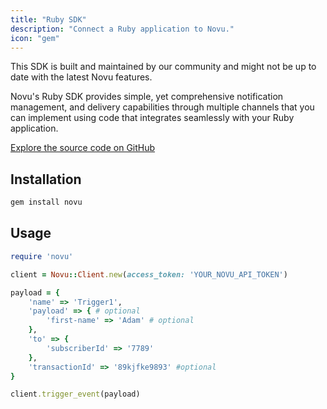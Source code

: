 ```yaml
---
title: "Ruby SDK"
description: "Connect a Ruby application to Novu."
icon: "gem"
---
```


<Warning>
  This SDK is built and maintained by our community and might not be up to date with the latest Novu features.
</Warning>

Novu's Ruby SDK provides simple, yet comprehensive notification management, and delivery capabilities through multiple channels that you can implement using code that integrates seamlessly with your Ruby application.

[Explore the source code on GitHub](https://github.com/novuhq/novu-ruby)

## Installation

```javascript
gem install novu
```

## Usage

```ruby
require 'novu'

client = Novu::Client.new(access_token: 'YOUR_NOVU_API_TOKEN')

payload = {
    'name' => 'Trigger1',
    'payload' => { # optional
        'first-name' => 'Adam' # optional
    },
    'to' => {
        'subscriberId' => '7789'
    },
    'transactionId' => '89kjfke9893' #optional
}

client.trigger_event(payload)
```
